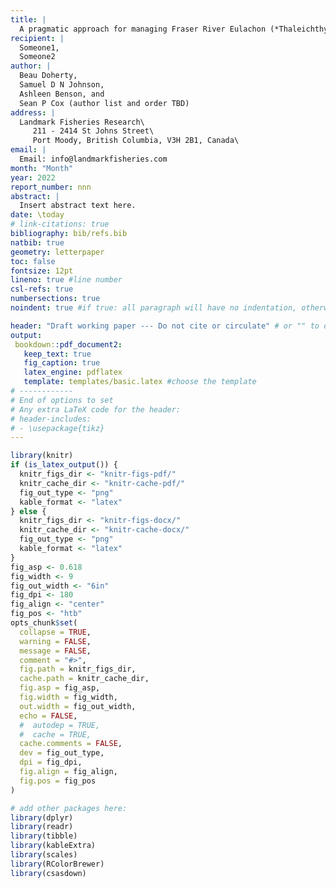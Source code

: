 ```yaml
---
title: |
  A pragmatic approach for managing Fraser River Eulachon (*Thaleichthys pacificus*) fisheries: rapid prototyping operating model development and management procedure evaluation
recipient: |
  Someone1, 
  Someone2
author: |
  Beau Doherty,
  Samuel D N Johnson,
  Ashleen Benson, and
  Sean P Cox (author list and order TBD)
address: |
  Landmark Fisheries Research\
     211 - 2414 St Johns Street\
     Port Moody, British Columbia, V3H 2B1, Canada\
email: |
  Email: info@landmarkfisheries.com
month: "Month"
year: 2022
report_number: nnn
abstract: |
  Insert abstract text here.
date: \today
# link-citations: true
bibliography: bib/refs.bib
natbib: true
geometry: letterpaper
toc: false
fontsize: 12pt
lineno: true #line number
csl-refs: true
numbersections: true
noindent: true #if true: all paragraph will have no indentation, otherwise there will be indentation on 2nd paragraph

header: "Draft working paper --- Do not cite or circulate" # or "" to omit
output:
 bookdown::pdf_document2:
   keep_text: true
   fig_caption: true
   latex_engine: pdflatex
   template: templates/basic.latex #choose the template
# ------------
# End of options to set
# Any extra LaTeX code for the header:
# header-includes:
# - \usepackage{tikz}
---
```


```r
library(knitr)
if (is_latex_output()) {
  knitr_figs_dir <- "knitr-figs-pdf/"
  knitr_cache_dir <- "knitr-cache-pdf/"
  fig_out_type <- "png"
  kable_format <- "latex"
} else {
  knitr_figs_dir <- "knitr-figs-docx/"
  knitr_cache_dir <- "knitr-cache-docx/"
  fig_out_type <- "png"
  kable_format <- "latex"
}
fig_asp <- 0.618
fig_width <- 9
fig_out_width <- "6in"
fig_dpi <- 180
fig_align <- "center"
fig_pos <- "htb"
opts_chunk$set(
  collapse = TRUE,
  warning = FALSE,
  message = FALSE,
  comment = "#>",
  fig.path = knitr_figs_dir,
  cache.path = knitr_cache_dir,
  fig.asp = fig_asp,
  fig.width = fig_width,
  out.width = fig_out_width,
  echo = FALSE,
  #  autodep = TRUE,
  #  cache = TRUE,
  cache.comments = FALSE,
  dev = fig_out_type,
  dpi = fig_dpi,
  fig.align = fig_align,
  fig.pos = fig_pos
)
```

```r
# add other packages here:
library(dplyr)
library(readr)
library(tibble)
library(kableExtra)
library(scales)
library(RColorBrewer)
library(csasdown)

```
